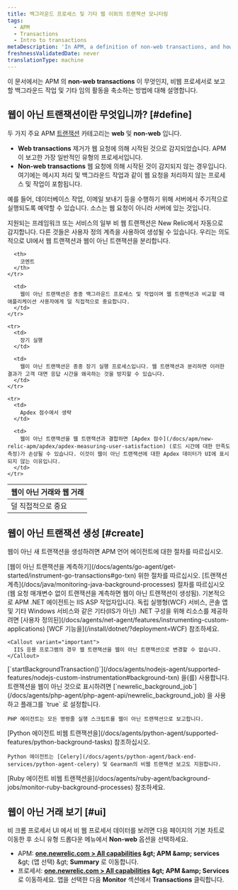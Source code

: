 ```yaml
---
title: 백그라운드 프로세스 및 기타 웹 이외의 트랜잭션 모니터링
tags:
  - APM
  - Transactions
  - Intro to transactions
metaDescription: 'In APM, a definition of non-web transactions, and how to custom instrument background tasks and other activity as non-web transactions.'
freshnessValidatedDate: never
translationType: machine
---
```


이 문서에서는 APM 의 <DNT>**non-web transactions**</DNT> 이 무엇인지, 비웹 프로세서로 보고할 백그라운드 작업 및 기타 임의 활동을 축소하는 방법에 대해 설명합니다.

## 웹이 아닌 트랜잭션이란 무엇입니까? [#define]

두 가지 주요 APM [트랜잭션](/docs/apm/transactions/intro-transactions/transactions-new-relic-apm) 카테고리는 <DNT>**web**</DNT> 및 <DNT>**non-web**</DNT> 입니다.

* <DNT>**Web transactions**</DNT> 제거가 웹 요청에 의해 시작된 것으로 감지되었습니다. APM 이 보고한 가장 일반적인 유형의 프로세서입니다.
* <DNT>**Non-web transactions**</DNT> 웹 요청에 의해 시작된 것이 감지되지 않는 경우입니다. 여기에는 메시지 처리 및 백그라운드 작업과 같이 웹 요청을 처리하지 않는 프로세스 및 작업이 포함됩니다.

예를 들어, 데이터베이스 작업, 이메일 보내기 등을 수행하기 위해 서버에서 주기적으로 실행되도록 예약할 수 있습니다. 소스는 웹 요청이 아니라 서버에 있는 것입니다.

지원되는 프레임워크 또는 서비스의 일부 비 웹 트랜잭션은 New Relic에서 자동으로 감지합니다. 다른 것들은 사용자 정의 계측을 사용하여 생성될 수 있습니다. 우리는 의도적으로 UI에서 웹 트랜잭션과 웹이 아닌 트랜잭션을 분리합니다.

<table>
  <thead>
    <tr>
      <th style={{ width: "200px" }}>
        웹이 아닌 거래와 웹 거래
      </th>

      <th>
        코멘트
      </th>
    </tr>
  </thead>

  <tbody>
    <tr>
      <td>
        덜 직접적으로 중요
      </td>

      <td>
        웹이 아닌 트랜잭션은 종종 백그라운드 프로세스 및 작업이며 웹 트랜잭션과 비교할 때 애플리케이션 사용자에게 덜 직접적으로 중요합니다.
      </td>
    </tr>

    <tr>
      <td>
        장기 실행
      </td>

      <td>
        웹이 아닌 트랜잭션은 종종 장기 실행 프로세스입니다. 웹 트랜잭션과 분리하면 이러한 결과가 고객 대면 응답 시간을 왜곡하는 것을 방지할 수 있습니다.
      </td>
    </tr>

    <tr>
      <td>
        Apdex 점수에서 생략
      </td>

      <td>
        웹이 아닌 트랜잭션을 웹 트랜잭션과 결합하면 [Apdex 점수](/docs/apm/new-relic-apm/apdex/apdex-measuring-user-satisfaction) (로드 시간에 대한 만족도 측정)가 손상될 수 있습니다. 이것이 웹이 아닌 트랜잭션에 대한 Apdex 데이터가 UI에 표시되지 않는 이유입니다.
      </td>
    </tr>
  </tbody>
</table>

## 웹이 아닌 트랜잭션 생성 [#create]

웹이 아닌 새 트랜잭션을 생성하려면 APM 언어 에이전트에 대한 절차를 따르십시오.

<CollapserGroup>
  <Collapser id="go" title="가다">
    [웹이 아닌 트랜잭션을 계측하기](/docs/agents/go-agent/get-started/instrument-go-transactions#go-txn) 위한 절차를 따르십시오.
  </Collapser>

  <Collapser id="java" title="자바">
    [트랜잭션 계측](/docs/java/monitoring-java-background-processes) 절차를 따르십시오(웹 요청 매개변수 없이 트랜잭션을 계측하면 웹이 아닌 트랜잭션이 생성됨).
  </Collapser>

  <Collapser id="net" title=".그물">
    기본적으로 APM .NET 에이전트는 IIS ASP 작업자입니다. 독립 실행형(WCF) 서비스, 콘솔 앱 및 기타 Windows 서비스와 같은 기타(IIS가 아닌) .NET 구성을 위해 리소스를 제공하려면 [사용자 정의된](/docs/agents/net-agent/features/instrumenting-custom-applications) [WCF 기능을](/install/dotnet/?deployment=WCF) 참조하세요.

    <Callout variant="important">
      IIS 응용 프로그램의 경우 웹 트랜잭션을 웹이 아닌 트랜잭션으로 변경할 수 없습니다.
    </Callout>
  </Collapser>

  <Collapser id="node" title="노드.js">
    [`startBackgroundTransaction()`](/docs/agents/nodejs-agent/supported-features/nodejs-custom-instrumentation#background-txn) 을(를) 사용합니다.
  </Collapser>

  <Collapser id="php" title="PHP">
    트랜잭션을 웹이 아닌 것으로 표시하려면 [`newrelic_background_job`](/docs/agents/php-agent/php-agent-api/newrelic_background_job) 을 사용하고 플래그를 `true` 로 설정합니다.

    PHP 에이전트는 모든 명령줄 실행 스크립트를 웹이 아닌 트랜잭션으로 보고합니다.
  </Collapser>

  <Collapser id="python" title="파이썬">
    [Python 에이전트 비웹 트랜잭션을](/docs/agents/python-agent/supported-features/python-background-tasks) 참조하십시오.

    Python 에이전트는 [Celery](/docs/agents/python-agent/back-end-services/python-agent-celery) 및 Gearman의 비웹 트랜잭션 보고도 지원합니다.
  </Collapser>

  <Collapser id="ruby" title="루비">
    [Ruby 에이전트 비웹 트랜잭션을](/docs/agents/ruby-agent/background-jobs/monitor-ruby-background-processes) 참조하세요.
  </Collapser>
</CollapserGroup>

## 웹이 아닌 거래 보기 [#ui]

비 크롬 프로세서 UI 에서 비 웹 프로세서 데이터를 보려면 다음 페이지의 기본 차트로 이동한 후 소니 유형 드롭다운 메뉴에서 <DNT>**Non-web**</DNT> 옵션을 선택하세요.

* APM: <DNT>**[one.newrelic.com &gt; All capabilities](https://one.newrelic.com/all-capabilities) &amp;gt; APM &amp;amp; services**</DNT> &amp;gt; (앱 선택) &amp;gt; <DNT>**Summary**</DNT> 로 이동합니다.
* 프로세서: <DNT>**[one.newrelic.com &gt; All capabilities](https://one.newrelic.com/all-capabilities) &amp;gt; APM &amp;amp; Services**</DNT> 로 이동하세요. 앱을 선택한 다음 <DNT>**Monitor**</DNT> 섹션에서 <DNT>**Transactions**</DNT> 클릭합니다.